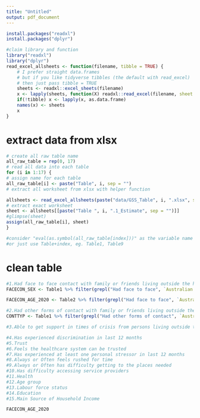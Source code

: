 ```yaml
---
title: "Untitled"
output: pdf_document
---
```


```r
install.packages("readxl")
install.packages("dplyr")
```

```r
#claim library and function
library("readxl")
library("dplyr")
read_excel_allsheets <- function(filename, tibble = TRUE) {
    # I prefer straight data.frames
    # but if you like tidyverse tibbles (the default with read_excel)
    # then just pass tibble = TRUE
    sheets <- readxl::excel_sheets(filename)
    x <- lapply(sheets, function(X) readxl::read_excel(filename, sheet = X))
    if(!tibble) x <- lapply(x, as.data.frame)
    names(x) <- sheets
    x
}
```


# extract data from xlsx
```r
# create all raw table name
all_raw_table = rep(0, 17)
# read all data into each table
for (i in 1:17) {
# assign name for each table
all_raw_table[i] <- paste("Table", i, sep = "")
# extract all worksheet from xlsx with helper function

allsheets <- read_excel_allsheets(paste("data/GSS_Table", i, ".xlsx", sep = ""))
# extract exact worksheet
sheet <- allsheets[[paste("Table ", i, ".1_Estimate", sep = "")]]
#glimpse(sheet)
assign(all_raw_table[i], sheet)
}

#consider "eval(as.symbol(all_raw_table[index]))" as the variable name which is the raw table extract from file
#or just use Table+index, eg. Table1, Table9

```

# clean table
```r
#1.Had face to face contact with family or friends living outside the household at least once a week in last 3 months
FACECON_SEX <- Table1 %>% filter(grepl("Had face to face", `Australian Bureau of Statistics`)) %>% select_if(~sum(!is.na(.)) > 0) %>% rename(c("Question"=`Australian Bureau of Statistics`, "2019_Males"=`...2`, "2019_Females"=`...3`, "2019_Total_persons"=`...4`, "2020_Males"=`...6`, "2020_Females"=`...7`, "2020_Total_persons"=`...8`))

FACECON_AGE_2020 <- Table2 %>% filter(grepl("Had face to face", `Australian Bureau of Statistics`)) %>% select_if(~sum(!is.na(.)) > 0) %>% rename(c("Sex"=`Australian Bureau of Statistics`, "15–24"=`...2`, "25–39"=`...3`, "40–54"=`...4`, "55–69"=`...5`, "70_years_and_over"=`...6`, "Total"=`...7`)) %>% replace(1, c("Males", "Females", "Total_persons"))

#2.Had other forms of contact with family or friends living outside the household at least once a week in last 3 months
CONTTYP <- Table1 %>% filter(grepl("Had other forms of contact", `Australian Bureau of Statistics`)) %>% select_if(~sum(!is.na(.)) > 0) %>% rename(c("Question"=`Australian Bureau of Statistics`, "2019_Males"=`...2`, "2019_Females"=`...3`, "2019_Total_persons"=`...4`, "2020_Males"=`...6`, "2020_Females"=`...7`, "2020_Total_persons"=`...8`))

#3.Able to get support in times of crisis from persons living outside the household

#4.Has experienced discrimination in last 12 months
#5.Trust
#6.Feels the healthcare system can be trusted
#7.Has experienced at least one personal stressor in last 12 months
#8.Always or Often feels rushed for time
#9.Always or Often has difficulty getting to the places needed
#10.Has difficulty accessing service providers
#11.Health
#12.Age group
#13.Labour force status
#14.Education
#15.Main Source of Household Income

FACECON_AGE_2020

```


